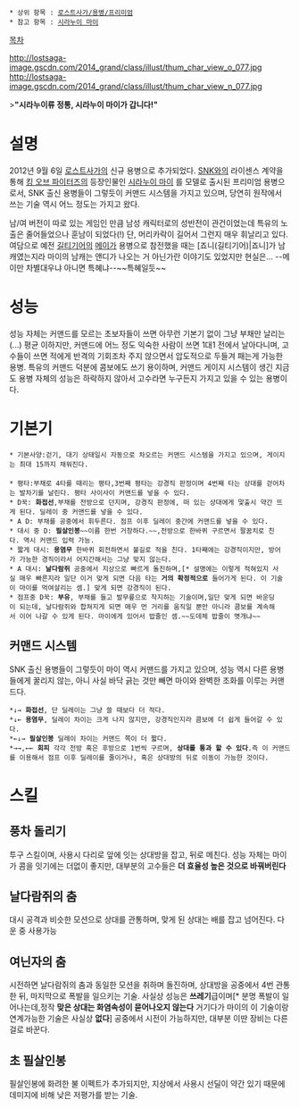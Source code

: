  * 상위 항목 : [[로스트사가/용병/프리미엄]]
 * 참고 항목 : [[시라누이 마이]]

[[목차]]

http://lostsaga-image.gscdn.com/2014_grand/class/illust/thum_char_view_o_077.jpg
http://lostsaga-image.gscdn.com/2014_grand/class/illust/thum_char_view_n_077.jpg

>'''"시라누이류 정통, 시라누이 마이가 갑니다!"'''

= 설명 =
2012년 9월 6일 [[로스트사가]]의 신규 용병으로 추가되었다. [[SNK]]와의 라이센스 계약을 통해 [[킹 오브 파이터즈]]의 등장인물인 [[시라누이 마이]] 를 모델로 출시된 프리미엄 용병으로서, SNK 출신 용병들이 그렇듯이 커맨드 시스템을 가지고 있으며, 당연히 원작에서 쓰는 기술 역시 어느 정도는 가지고 왔다.

남/여 버전이 따로 있는 게임인 만큼 남성 캐릭터로의 성반전이 관건이었는데 특유의 노출은 줄어들었으나 훈남이 되었다(!) 단, 머리카락이 길어서 그런지 매우 휘날리고 있다. 여담으로 예전 [[길티기어 시리즈|길티기어]]의 [[메이(길티기어)|메이]]가 용병으로 참전했을 때는 [죠니(길티기어)|죠니]가 남캐였는지라 마이의 남캐는 앤디가 나오는 거 아닌가란 이야기도 있었지만 현실은... --메이만 차별대우냐 아니면 특혜냐--~~특혜일듯~~

= 성능 =
성능 자체는 커맨드를 모르는 초보자들이 쓰면 아무런 기본기 없이 그냥 부채만 날리는(...) 평균 이하지만, 커맨드에 어느 정도 익숙한 사람이 쓰면 1대1 전에서 날아다니며, 고수들이 쓰면 적에게 반격의 기회조차 주지 않으면서 압도적으로 두들겨 패는게 가능한 용병. 특유의 커맨드 덕분에 콤보에도 쓰기 용이하며, 커맨드 게이지 시스템이 생긴 지금도 용병 자체의 성능은 하락하지 않아서 고수라면 누구든지 가지고 있을 수 있는 용병이다.

= 기본기 =
 * 기본사양:걷기, 대기 상태일시 자동으로 차오르는 커맨드 시스템을 가지고 있으며, 게이지는 최대 15까지 채워진다.
 
 * 평타:부채로 4타를 때리는 평타,3번째 평타는 강경직 판정이며 4번째 타는 상대를 걷어차는 발차기를 날린다. 평타 사이사이 커맨드를 넣을 수 있다.
 * D꾹: '''화접선''',부채를 전방으로 던지며, 강경직 판정에, 떠 있는 상대에게 맟출시 약간 뜨게 된다. 딜레이 중 커맨드를 넣을 수 있다.
 * A D: 부채를 공중에서 휘두른다. 점프 이후 딜레이 중간에 커맨드를 넣을 수 있다.
 * 대시 중 D: '''필살인봉'''~~이름 한번 거창하다.~~,전방으로 한바퀴 구르면서 팔꿈치로 친다. 역시 커맨드 입력 가능.
 * 짧게 대시: '''용염무''' 한바퀴 회전하면서 불길로 적을 친다. 1타째에는 강경직이지만, 방어가 가능한 경직이라서 어지간해서는 그냥 맞지 않는다.
 * A 대시: '''날다람쥐''' 공중에서 지상으로 빠르게 돌진하며,[* 설명에는 이렇게 적혀있지 사실 매우 빠른지라 일단 이거 맞게 되면 다음 타는 '''거의 확정적으로''' 들어가게 된다. 이 기술이 마이를 먹여살리는 셈.] 맞게 되면 강경직이 된다.
 * 점프중 D꾹: '''부유''', 부채를 들고 발무릎으로 착지하는 기술이며,일단 맞게 되면 바운딩이 되는데, 날다람쥐와 합쳐지게 되면 매우 먼 거리를 움직일 뿐만 아니라 콤보를 계속해서 이어 나갈 수 있게 된다. 마이에게 있어서 밥줄인 셈.~~도데체 밥줄이 몃개냐~~

== 커맨드 시스템 ==
SNK 출신 용병들이 그렇듯이 마이 역시 커맨드를 가지고 있으며, 성능 역시 다른 용병들에게 꿀리지 않는, 아니 사실 바닥 긁는 것만 빼면 마이와 완벽한 조화를 이루는 커맨드다.
 *↓→ '''화접선''', 단 딜레이는 그냥 쓸 때보다 더 적다.
 *↓← '''용염무''', 딜레이 차이는 크게 나지 않지만, 강경직인지라 콤보에 더 쉽게 들어갈 수 있다.
 *←↓→ '''필살인봉''' 딜레이 차이는 커맨드 쪽이 더 짧다.
 *→→,←← '''회피''' 각각 전방 혹은 후방으로 1번씩 구르며, '''상대를 통과 할 수 있다'''.즉 이 커맨드를 이용해서 점프 이후 딜레이를 줄이거나, 혹은 상대방의 뒤로 이동이 가능한 것이다.

= 스킬 =
== 풍차 돌리기 ==
투구 스킬이며, 사용시 다리로 앞에 잇는 상대방을 잡고, 뒤로 메친다. 성능 자체는 마이가 콤을 잇기에는 더없이 좋지만, 대부분의 고수들은 '''더 효율성 높은 것으로 바꿔버린다'''

== 날다람쥐의 춤 ==
대시 공격과 비슷한 모션으로 상대를 관통하며, 맞게 된 상대는 배를 잡고 넘어진다. 다운 중 사용가능

== 여닌자의 춤 ==
시전하면 날다람쥐의 춤과 동일한 모션을 취하며 돌진하며, 상대방을 공중에서 4번 관통한 뒤, 마지막으로 폭발을 일으키는 기술.
사실상 성능은 '''쓰레기'''급이며[* 분명 폭발이 일어나는데,정작 '''맞은 상대는 화염속성이 묻어나오지 않는다''' 거기다가 마이의 이 기술이랑 연계가능한 기술은 사실상 '''없다'''] 공중에서 시전이 가능하지만, 대부분 이딴 장비는 다른 걸로 바꾼다.

== 초 필살인봉 ==
필살인봉에 화려한 불 이펙트가 추가되지만, 지상에서 사용시 선딜이 약간 있기 때문에 데미지에 비해 낮은 저평가를 받는 기술.
